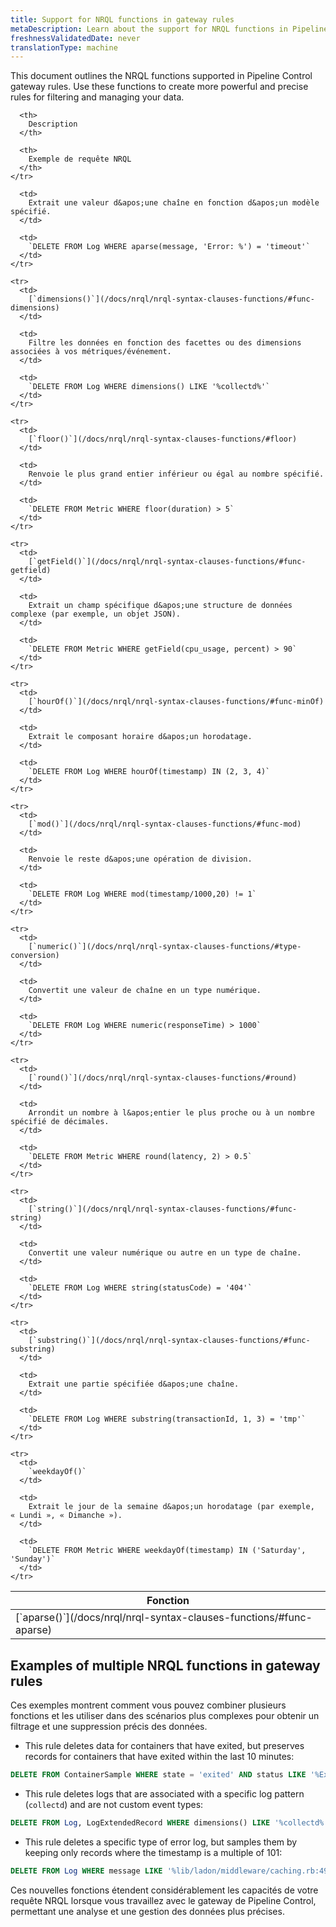 ```yaml
---
title: Support for NRQL functions in gateway rules
metaDescription: Learn about the support for NRQL functions in Pipeline Control gateway rules and how to use them effectively.
freshnessValidatedDate: never
translationType: machine
---
```


This document outlines the NRQL functions supported in Pipeline Control gateway rules. Use these functions to create more powerful and precise rules for filtering and managing your data.

<table>
  <thead>
    <tr>
      <th>
        Fonction
      </th>

      <th>
        Description
      </th>

      <th>
        Exemple de requête NRQL
      </th>
    </tr>
  </thead>

  <tbody>
    <tr>
      <td>
        [`aparse()`](/docs/nrql/nrql-syntax-clauses-functions/#func-aparse)
      </td>

      <td>
        Extrait une valeur d&apos;une chaîne en fonction d&apos;un modèle spécifié.
      </td>

      <td>
        `DELETE FROM Log WHERE aparse(message, 'Error: %') = 'timeout'`
      </td>
    </tr>

    <tr>
      <td>
        [`dimensions()`](/docs/nrql/nrql-syntax-clauses-functions/#func-dimensions)
      </td>

      <td>
        Filtre les données en fonction des facettes ou des dimensions associées à vos métriques/événement.
      </td>

      <td>
        `DELETE FROM Log WHERE dimensions() LIKE '%collectd%'`
      </td>
    </tr>

    <tr>
      <td>
        [`floor()`](/docs/nrql/nrql-syntax-clauses-functions/#floor)
      </td>

      <td>
        Renvoie le plus grand entier inférieur ou égal au nombre spécifié.
      </td>

      <td>
        `DELETE FROM Metric WHERE floor(duration) > 5`
      </td>
    </tr>

    <tr>
      <td>
        [`getField()`](/docs/nrql/nrql-syntax-clauses-functions/#func-getfield)
      </td>

      <td>
        Extrait un champ spécifique d&apos;une structure de données complexe (par exemple, un objet JSON).
      </td>

      <td>
        `DELETE FROM Metric WHERE getField(cpu_usage, percent) > 90`
      </td>
    </tr>

    <tr>
      <td>
        [`hourOf()`](/docs/nrql/nrql-syntax-clauses-functions/#func-minOf)
      </td>

      <td>
        Extrait le composant horaire d&apos;un horodatage.
      </td>

      <td>
        `DELETE FROM Log WHERE hourOf(timestamp) IN (2, 3, 4)`
      </td>
    </tr>

    <tr>
      <td>
        [`mod()`](/docs/nrql/nrql-syntax-clauses-functions/#func-mod)
      </td>

      <td>
        Renvoie le reste d&apos;une opération de division.
      </td>

      <td>
        `DELETE FROM Log WHERE mod(timestamp/1000,20) != 1`
      </td>
    </tr>

    <tr>
      <td>
        [`numeric()`](/docs/nrql/nrql-syntax-clauses-functions/#type-conversion)
      </td>

      <td>
        Convertit une valeur de chaîne en un type numérique.
      </td>

      <td>
        `DELETE FROM Log WHERE numeric(responseTime) > 1000`
      </td>
    </tr>

    <tr>
      <td>
        [`round()`](/docs/nrql/nrql-syntax-clauses-functions/#round)
      </td>

      <td>
        Arrondit un nombre à l&apos;entier le plus proche ou à un nombre spécifié de décimales.
      </td>

      <td>
        `DELETE FROM Metric WHERE round(latency, 2) > 0.5`
      </td>
    </tr>

    <tr>
      <td>
        [`string()`](/docs/nrql/nrql-syntax-clauses-functions/#func-string)
      </td>

      <td>
        Convertit une valeur numérique ou autre en un type de chaîne.
      </td>

      <td>
        `DELETE FROM Log WHERE string(statusCode) = '404'`
      </td>
    </tr>

    <tr>
      <td>
        [`substring()`](/docs/nrql/nrql-syntax-clauses-functions/#func-substring)
      </td>

      <td>
        Extrait une partie spécifiée d&apos;une chaîne.
      </td>

      <td>
        `DELETE FROM Log WHERE substring(transactionId, 1, 3) = 'tmp'`
      </td>
    </tr>

    <tr>
      <td>
        `weekdayOf()`
      </td>

      <td>
        Extrait le jour de la semaine d&apos;un horodatage (par exemple, « Lundi », « Dimanche »).
      </td>

      <td>
        `DELETE FROM Metric WHERE weekdayOf(timestamp) IN ('Saturday', 'Sunday')`
      </td>
    </tr>
  </tbody>
</table>

## Examples of multiple NRQL functions in gateway rules

Ces exemples montrent comment vous pouvez combiner plusieurs fonctions et les utiliser dans des scénarios plus complexes pour obtenir un filtrage et une suppression précis des données.

* This rule deletes data for containers that have exited, but preserves records for containers that have exited within the last 10 minutes:

```sql
DELETE FROM ContainerSample WHERE state = 'exited' AND status LIKE '%Exited%' AND NOT (status LIKE '%second%' AND numeric(aparse(status,'%Exited (%) * seconds ago%')) < 10) AND NOT (status LIKE '%About a minute ago%' OR status LIKE '%minute%' AND numeric(aparse(status,'%Exited (%) * minutes ago%')) < 10)
```

* This rule deletes logs that are associated with a specific log pattern (`collectd`) and are not custom event types:

```sql
DELETE FROM Log, LogExtendedRecord WHERE dimensions() LIKE '%collectd%' AND newrelic.logs.customEventType IS NULL
```

* This rule deletes a specific type of error log, but samples them by keeping only records where the timestamp is a multiple of 101:

```sql
DELETE FROM Log WHERE message LIKE '%lib/ladon/middleware/caching.rb:49 run> terminated with exception%' AND floor(timestamp/101) = (timestamp/101) AND newrelic.logs.customEventType IS NULL
```

Ces nouvelles fonctions étendent considérablement les capacités de votre requête NRQL lorsque vous travaillez avec le gateway de Pipeline Control, permettant une analyse et une gestion des données plus précises.